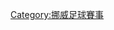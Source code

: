 {{Catnav|頁面分類|...|挪威體育|挪威足球|挪威足球賽事}}
{{Catnav|頁面分類|...|各國足球|挪威足球|挪威足球賽事}}
{{Catnav|頁面分類|...|各國足球|各國足球賽事|挪威足球賽事}}

[[Category:挪威足球賽事|Category:挪威足球賽事]]